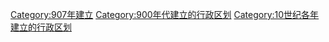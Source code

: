 {{Cat topic in year| topic=建立的行政区划|year=907}}
[[Category:907年建立|Category:907年建立]]
[[Category:900年代建立的行政区划|Category:900年代建立的行政区划]]
[[Category:10世纪各年建立的行政区划|Category:10世纪各年建立的行政区划]]